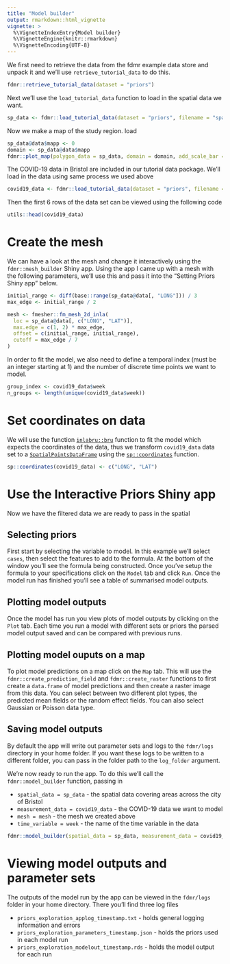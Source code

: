 ```yaml
---
title: "Model builder"
output: rmarkdown::html_vignette
vignette: >
  %\VignetteIndexEntry{Model builder}
  %\VignetteEngine{knitr::rmarkdown}
  %\VignetteEncoding{UTF-8}
---
```


We first need to retrieve the data from the fdmr example data store and unpack it and we'll use `retrieve_tutorial_data` to do this.

```r
fdmr::retrieve_tutorial_data(dataset = "priors")
```

Next we'll use the `load_tutorial_data` function to load in the spatial data we want.

```r
sp_data <- fdmr::load_tutorial_data(dataset = "priors", filename = "spatial_dataBris.rds")
```

Now we make a map of the study region.
load
```r
sp_data@data$mapp <- 0
domain <- sp_data@data$mapp
fdmr::plot_map(polygon_data = sp_data, domain = domain, add_scale_bar = TRUE, polygon_fill_opacity = 0.5, palette = "YlOrRd")
```

The COVID-19 data in Bristol are included in our tutorial data package. We'll load in the data using same process we used above

```r
covid19_data <- fdmr::load_tutorial_data(dataset = "priors", filename = "covid19_dataBris.rds")
```

Then the first 6 rows of the data set can be viewed using the following code

```r
utils::head(covid19_data)
```

# Create the mesh

We can have a look at the mesh and change it interactively using the `fdmr::mesh_builder` Shiny app. Using the app I came up with a mesh with the following parameters, we'll use this and pass it into the "Setting Priors Shiny app" below.

```r
initial_range <- diff(base::range(sp_data@data[, "LONG"])) / 3
max_edge <- initial_range / 2

mesh <- fmesher::fm_mesh_2d_inla(
  loc = sp_data@data[, c("LONG", "LAT")],
  max.edge = c(1, 2) * max_edge,
  offset = c(initial_range, initial_range),
  cutoff = max_edge / 7
)
```

In order to fit the model, we also need to define a temporal index (must be an integer starting at 1) and the number of discrete time points we want to model.

```r
group_index <- covid19_data$week
n_groups <- length(unique(covid19_data$week))
```

# Set coordinates on data

We will use the function [`inlabru::bru`](https://inlabru-org.github.io/inlabru/reference/bru.html) function to fit the model which expects the coordinates of the data, thus we transform `covid19_data` data set to a [`SpatialPointsDataFrame`](https://www.rdocumentation.org/packages/sp/versions/2.0-0/topics/SpatialPointsDataFrame-class) using the [`sp::coordinates`](https://www.rdocumentation.org/packages/sp/versions/2.0-0/topics/coordinates) function.

```r
sp::coordinates(covid19_data) <- c("LONG", "LAT")
```

# Use the Interactive Priors Shiny app

Now we have the filtered data we are ready to pass in the spatial 

## Selecting priors

First start by selecting the variable to model. In this example we'll select `cases`, then select the features to add to the formula. At the bottom of the window you'll see the formula being constructed. Once you've setup the formula to your specifications click on the `Model` tab and click `Run`. Once the model run has finished you'll see a table of summarised model outputs.

## Plotting model outputs

Once the model has run you view plots of model outputs by clicking on the `Plot` tab. Each time you run a model with different sets or priors the parsed model output saved and can be compared with previous runs. 

## Plotting model ouputs on a map

To plot model predictions on a map click on the `Map` tab. This will use the `fdmr::create_prediction_field` and `fdmr::create_raster` functions to first create a `data.frame` of model predictions and then create a raster image from this data. You can select between two different plot types, the predicted mean fields or the random effect fields. You can also select Gaussian or Poisson data type.

## Saving model outputs

By default the app will write out parameter sets and logs to the `fdmr/logs` directory in your home folder. If you want these logs to be written to a different folder, you can pass in the folder path to the `log_folder` argument.

We're now ready to run the app. To do this we'll call the `fdmr::model_builder` function, passing in

- `spatial_data = sp_data` - the spatial data covering areas across the city of Bristol
- `measurement_data = covid19_data` - the COVID-19 data we want to model
- `mesh = mesh` - the mesh we created above
- `time_variable = week` - the name of the time variable in the data

```r
fdmr::model_builder(spatial_data = sp_data, measurement_data = covid19_data, mesh = mesh, time_variable = "week")
```

# Viewing model outputs and parameter sets

The outputs of the model run by the app can be viewed in the `fdmr/logs` folder in your home directory. There you'll find three log files

- `priors_exploration_applog_timestamp.txt` - holds general logging information and errors
- `priors_exploration_parameters_timestamp.json` - holds the priors used in each model run
- `priors_exploration_modelout_timestamp.rds` - holds the model output for each run

